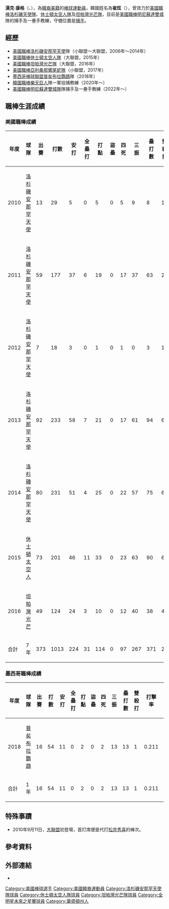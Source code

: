 {{Infobox MLB player|
|name=漢克·康格<br />Hank Conger|
|image=File:20110917-1504 Hank Conger.jpg|
|width=250|
|position=|
|team=|
|number=|
|bats=左右開弓|
|throws=右|
|birthdate={{birth_date_and_age|1988|1|29|mf=y}}|
|birthplace={{USA}}[[華盛頓州|華盛頓州]][[費德勒爾韋_(華盛頓州)|費德勒爾韋]]|
|debutdate=9月11日
|debutyear=2010年
|debutteam=洛杉磯安那罕天使
|statyear=2016年
|stat1label=打擊率
|stat1value=0.221
|stat2label=全壘打
|stat2value=31
|stat3label=打點
|stat3value=114
|teams=<nowiki></nowiki> 
'''MLB'''
*[[洛杉磯安那罕天使|洛杉磯安那罕天使]](2010年－2014年)
*[[休士頓太空人|休士頓太空人]](2015年)
*[[坦帕灣光芒|坦帕灣光芒]](2016年)
'''LMB'''
*[[普矣布拉鸚鵡|普矣布拉鸚鵡]](2018年)
|highlights=<nowiki></nowiki> 
*[[美國大聯盟未來之星明星賽|未來之星明星賽]][[MVP|MVP]]：2010
}} 

'''漢克·康格'''（{{lang-en|''Hank Conger''}}、{{bd|1988年|1月29日|catIdx=H}}），為[[韓裔美籍|韓裔美籍]]的[[棒球|棒球]][[運動員|運動員]]，韓國姓名為'''崔炫'''（{{lang-ko|최현}}），曾效力於[[美國職棒|美國職棒]][[洛杉磯天使隊|洛杉磯天使隊]]、[[休士頓太空人隊|休士頓太空人隊]]及[[坦帕灣光芒隊|坦帕灣光芒隊]]，目前是[[美國職棒|美國職棒]][[明尼蘇達雙城|明尼蘇達雙城]]隊的捕手及一壘手教練，守備位置是[[捕手|捕手]]。

==經歷==
*[[美國職棒|美國職棒]][[洛杉磯安那罕天使|洛杉磯安那罕天使]]隊（小聯盟～大聯盟，2006年～2014年）
*[[美國職棒|美國職棒]][[休士頓太空人隊|休士頓太空人隊]]（大聯盟，2015年）
*[[美國職棒|美國職棒]][[坦帕灣光芒隊|坦帕灣光芒隊]]（大聯盟，2016年）
*[[美國職棒|美國職棒]][[亞利桑那響尾蛇隊|亞利桑那響尾蛇隊]]（小聯盟，2017年）
*[[墨西哥棒球聯盟|墨西哥棒球聯盟]][[普矣布拉鸚鵡|普矣布拉鸚鵡]]隊（2018年）
*[[韓國職棒|韓國職棒]][[樂天巨人|樂天巨人]]隊一軍投捕教練（2020年～）
*[[美國職棒|美國職棒]][[明尼蘇達雙城隊|明尼蘇達雙城隊]]隊捕手及一壘手教練（2022年～）

==職棒生涯成績==
===美國職棒成績===
{| class="wikitable" width="1000px"
|- align="center"
!年度!!球隊!!出賽!!打數!!安打!!全壘打!!打點!!盜壘!!四死!!三振!!壘打數!!雙殺打!!打擊率!!上壘率!!長打率!!OPS
|- align="center"
|2010||[[洛杉磯安那罕天使|洛杉磯安那罕天使]]||13||29||5||0||5||0||5||9||8||1||0.172||0.294||0.276||0.570
|- align="center"
|2011||[[洛杉磯安那罕天使|洛杉磯安那罕天使]]||59||177||37||6||19||0||17||37||63||2||0.209||0.282||0.356||0.638
|- align="center"
|2012||[[洛杉磯安那罕天使|洛杉磯安那罕天使]]||7||18||3||0||1||0||1||0||3||1||0.167||0.238||0.167||0.405
|- align="center"
|2013||[[洛杉磯安那罕天使|洛杉磯安那罕天使]]||92||233||58||7||21||0||17||61||94||6||0.249||0.310||0.403||0.713
|- align="center"
|2014||[[洛杉磯安那罕天使|洛杉磯安那罕天使]]||80||231||51||4||25||0||22||57||75||6||0.221||0.393||0.325||0.618
|- align="center"
|2015||[[休士頓太空人|休士頓太空人]]||73||201||46||11||33||0||23||63||90||6||0.229||0.311||0.448||0.759
|- align="center"
|2016||[[坦帕灣光芒|坦帕灣光芒]]||49||124||24||3||10||0||12||40||38||4||0.194||0.265||0.306||0.571
|- style="background:#ba0021;color:#FFFFFF" align="center"
|合計||7年||373||1013||224||31||114||0||97||267||371||26||0.221||0.294||0.366||0.660
|}

===墨西哥職棒成績===
{| class="wikitable" width="1000px"
|- align="center"
!年度!!球隊!!出賽!!打數!!安打!!全壘打!!打點!!盜壘!!四死!!三振!!壘打數!!雙殺打!!打擊率!!上壘率!!長打率!!OPS
|- align="center"
|2018||[[普矣布拉鸚鵡|普矣布拉鸚鵡]]||16||54||11||0||2||0||2||13||13||1||0.211||0.228||0.278||0.506
|- style="background:#0B5541;color:#EDD03D" align="center"
|合計||1年||16||54||11||0||2||0||2||13||13||1||0.211||0.228||0.278||0.506
|}

==特殊事蹟==
*2010年9月11日，[[大聯盟|大聯盟]]初登場，首打席便是代打[[松井秀喜|松井秀喜]]的棒次。

==參考資料==
{{Reflist}}

==外部連結==
{{台灣棒球維基館|Hank_Conger}}
{{baseballstats|mlb=474233|espn=29316|cube=Hyun-Choi-Conger|fangraphs=2505|br=/c/congeha01|brm=conger001hyu}}
*{{Twitter|HankConger16|Hank Conger}}
{{DEFAULTSORT:Conger, Hank}}
[[Category:美國棒球選手|Category:美國棒球選手]]
[[Category:美國韓裔運動員|Category:美國韓裔運動員]]
[[Category:洛杉磯安那罕天使隊球員|Category:洛杉磯安那罕天使隊球員]]
[[Category:休士頓太空人隊球員|Category:休士頓太空人隊球員]]
[[Category:坦帕灣光芒隊球員|Category:坦帕灣光芒隊球員]]
[[Category:全明星未來之星賽球員|Category:全明星未來之星賽球員]]
[[Category:華盛頓州人|Category:華盛頓州人]]